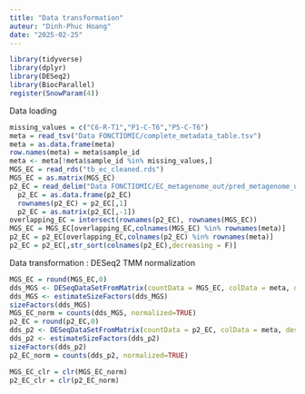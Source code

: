 ```yaml
---
title: "Data transformation"
auteur: "Dinh-Phuc Hoang"
date: "2025-02-25"
---
```



```r
library(tidyverse)
library(dplyr)
library(DESeq2)
library(BiocParallel)
register(SnowParam(4))
```
Data loading
```r
missing_values = c("C6-R-T1","P1-C-T6","P5-C-T6")
meta = read_tsv("Data FONCTIOMIC/complete_metadata_table.tsv")
meta = as.data.frame(meta)
row.names(meta) = meta$sample_id
meta <- meta[!meta$sample_id %in% missing_values,]
MGS_EC = read_rds("tb_ec_cleaned.rds")
MGS_EC = as.matrix(MGS_EC)
p2_EC = read_delim("Data FONCTIOMIC/EC_metagenome_out/pred_metagenome_unstrat.tsv.gz",delim = "\t",col_names = TRUE)
  p2_EC = as.data.frame(p2_EC)
  rownames(p2_EC) = p2_EC[,1]
  p2_EC = as.matrix(p2_EC[,-1])
overlapping_EC = intersect(rownames(p2_EC), rownames(MGS_EC))
MGS_EC = MGS_EC[overlapping_EC,colnames(MGS_EC) %in% rownames(meta)]
p2_EC = p2_EC[overlapping_EC,colnames(p2_EC) %in% rownames(meta)]
p2_EC = p2_EC[,str_sort(colnames(p2_EC),decreasing = F)]
```
Data transformation : DESeq2 TMM normalization
```r
MGS_EC = round(MGS_EC,0)
dds_MGS <- DESeqDataSetFromMatrix(countData = MGS_EC, colData = meta, design = ~  Category + time) 
dds_MGS <- estimateSizeFactors(dds_MGS)
sizeFactors(dds_MGS)
MGS_EC_norm = counts(dds_MGS, normalized=TRUE)
p2_EC = round(p2_EC,0)
dds_p2 <- DESeqDataSetFromMatrix(countData = p2_EC, colData = meta, design = ~  Category + time)
dds_p2 <- estimateSizeFactors(dds_p2)
sizeFactors(dds_p2)
p2_EC_norm = counts(dds_p2, normalized=TRUE)
```
```r
MGS_EC_clr = clr(MGS_EC_norm)
p2_EC_clr = clr(p2_EC_norm)
```